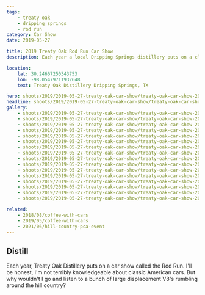 ```yaml
---
tags:
    - treaty oak
    - dripping springs
    - rod run
category: Car Show
date: 2019-05-27

title: 2019 Treaty Oak Rod Run Car Show
description: Each year a local Dripping Springs distillery puts on a classic car show. I profess to not know much about classic American cars, but it's a good excuse to snag some photos.

location:
    lat: 30.24667250343753
    lon: -98.05479711932648
    text: Treaty Oak Distillery Dripping Springs, TX

hero: shoots/2019/2019-05-27-treaty-oak-car-show/treaty-oak-car-show-2019_003.jpg
headline: shoots/2019/2019-05-27-treaty-oak-car-show/treaty-oak-car-show-2019_003.jpg
gallery:
    - shoots/2019/2019-05-27-treaty-oak-car-show/treaty-oak-car-show-2019_001.jpg
    - shoots/2019/2019-05-27-treaty-oak-car-show/treaty-oak-car-show-2019_002.jpg
    - shoots/2019/2019-05-27-treaty-oak-car-show/treaty-oak-car-show-2019_003.jpg
    - shoots/2019/2019-05-27-treaty-oak-car-show/treaty-oak-car-show-2019_004.jpg
    - shoots/2019/2019-05-27-treaty-oak-car-show/treaty-oak-car-show-2019_005.jpg
    - shoots/2019/2019-05-27-treaty-oak-car-show/treaty-oak-car-show-2019_006.jpg
    - shoots/2019/2019-05-27-treaty-oak-car-show/treaty-oak-car-show-2019_007.jpg
    - shoots/2019/2019-05-27-treaty-oak-car-show/treaty-oak-car-show-2019_008.jpg
    - shoots/2019/2019-05-27-treaty-oak-car-show/treaty-oak-car-show-2019_009.jpg
    - shoots/2019/2019-05-27-treaty-oak-car-show/treaty-oak-car-show-2019_010.jpg
    - shoots/2019/2019-05-27-treaty-oak-car-show/treaty-oak-car-show-2019_011.jpg
    - shoots/2019/2019-05-27-treaty-oak-car-show/treaty-oak-car-show-2019_012.jpg
    - shoots/2019/2019-05-27-treaty-oak-car-show/treaty-oak-car-show-2019_013.jpg
    - shoots/2019/2019-05-27-treaty-oak-car-show/treaty-oak-car-show-2019_014.jpg
    - shoots/2019/2019-05-27-treaty-oak-car-show/treaty-oak-car-show-2019_015.jpg
    - shoots/2019/2019-05-27-treaty-oak-car-show/treaty-oak-car-show-2019_016.jpg

related:
    - 2018/08/coffee-with-cars
    - 2019/05/coffee-with-cars
    - 2021/06/hill-country-pca-event
---
```



## Distill

Each year, Treaty Oak Distillery puts on a car show called the Rod Run. I'll be honest, I'm not terribly knowledgeable about classic American cars. But why wouldn't I go and listen to a bunch of large displacement V8's rumbling around the hill country?

<Gallery>
    <div class="grid grid-cols-12 gap-8">
        <GalleryRow src={frontmatter.gallery[0]} columns="1" />
        <GalleryRow src={frontmatter.gallery[1]} columns="2" />
        <GalleryRow src={frontmatter.gallery[2]} columns="2" />
        <GalleryRow src={frontmatter.gallery[3]} columns="2" />
        <GalleryRow src={frontmatter.gallery[4]} columns="2" />
        <GalleryRow src={frontmatter.gallery[5]} columns="1" />
        <GalleryRow src={frontmatter.gallery[6]} columns="2" />
        <GalleryRow src={frontmatter.gallery[7]} columns="2" />
        <GalleryRow src={frontmatter.gallery[8]} columns="2" />
        <GalleryRow src={frontmatter.gallery[9]} columns="2" />
        <GalleryRow src={frontmatter.gallery[10]} columns="1" />
        <GalleryRow src={frontmatter.gallery[11]} columns="2" />
        <GalleryRow src={frontmatter.gallery[12]} columns="2" />
        <GalleryRow src={frontmatter.gallery[13]} columns="2" />
        <GalleryRow src={frontmatter.gallery[14]} columns="2" />
        <GalleryRow src={frontmatter.gallery[15]} columns="1" />
    </div>
</Gallery>
